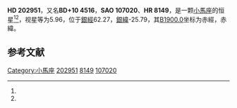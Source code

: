 {{Starbox begin
| name = HD 202951
}}
{{Starbox observe
| epoch = [[J2000.0|J2000.0]]
| constell = [[小馬座|小馬座]]<ref name=SIMBAD>{{cite web
 | url=http://simbad.u-strasbg.fr/simbad/sim-id?Ident=HR+8149
 | title=Pulsating variable Star
 | publisher=Centre de Données astronomiques de Strasbourg
 | work=SIMBAD
 | accessdate=2012-07-13
 | archive-date=2016-03-19
 | archive-url=https://web.archive.org/web/20160319051153/http://simbad.u-strasbg.fr/simbad/sim-id?Ident=HR+8149
 | dead-url=no
 }}</ref><ref name=DATA>{{cite web
 | url=http://vizier.u-strasbg.fr/viz-bin/VizieR-5?-out.add=.&-source=5050&-corr=PK=HR&-out.max=9999&HR=8149
 | title=VizieR Detailed Page
 | accessdate=2012-07-13
 | archive-date=2019-02-16
 | archive-url=https://web.archive.org/web/20190216100446/http://vizier.u-strasbg.fr/viz-bin/VizieR-5?-out.add=.&-source=5050&-corr=PK=HR&-out.max=9999&HR=8149
 | dead-url=no
 }}</ref>
| 星官 = 
| ra = {{RA|21|18|52}}<ref name=SIMBAD /><ref name=DATA />
| dec = {{DEC|+11|12|12}}<ref name=SIMBAD /><ref name=DATA />
| appmag_v = 5.96<ref name=SIMBAD /><ref name=DATA />
}}
{{Starbox character
| class = K5III<ref name=SIMBAD /><ref name=DATA />
| b-v = 1.65<ref name=SIMBAD /><ref name=DATA />
| u-b = <ref name=SIMBAD /><ref name=DATA />
| r-i = <ref name=SIMBAD /><ref name=DATA />
| variable = 
}}
{{Starbox astrometry
| radial_v = 
| prop_mo_ra = -37
| parallax = 
| p_error = 
}}
{{Starbox catalog
| names =BD+10 4516，[[SAO星表|SAO]] 107020，[[HD星表|HD]] 202951，[[HR星表|HR]] 8149}}
{{Starbox reference |Simbad=HR+8149}}
{{Starbox end}}

'''HD 202951'''，又名'''BD+10 4516'''，'''SAO 107020'''、'''HR 8149'''，是一颗[[小馬座|小馬座]]的恒星<ref name=SIMBAD /><ref name=DATA />，视星等为5.96，位于[[銀道座標系|銀經]]62.27，[[銀道座標系|銀緯]]-25.79，其[[B1900.0|B1900.0]]坐标为赤經{{RA|21|14|1.4}}，赤緯{{DEC|+10|-25.79|55}}。

== 参考文献 ==
{{reflist}}

{{star-stub}}

[[Category:小馬座|Category:小馬座]]
[[Category:HD和HDE天體|202951]]
[[Category:HR天體|8149]]
[[Category:SAO天體|107020]]